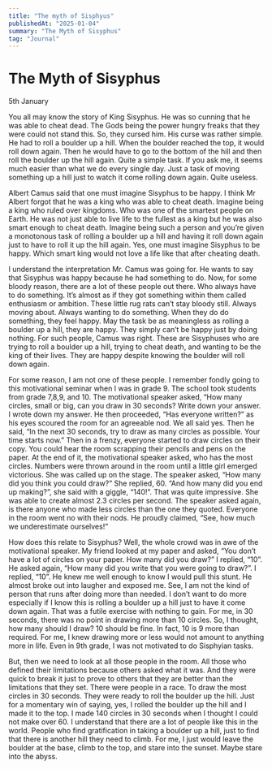 ```yaml
---
title: "The myth of Sisphyus"
publishedAt: "2025-01-04"
summary: "The Myth of Sisyphus"
tag: "Journal"
---
```


# The Myth of Sisyphus

5th January

You all may know the story of King Sisyphus. He was so cunning that he was able to cheat dead. The Gods being the power hungry freaks that they were could not stand this. So, they cursed him. His curse was rather simple. He had to roll a boulder up a hill. When the boulder reached the top, it would roll down again. Then he would have to go to the bottom of the hill and then roll the boulder up the hill again. Quite a simple task. If you ask me, it seems much easier than what we do every single day. Just a task of moving something up a hill just to watch it come rolling down again. Quite useless.

Albert Camus said that one must imagine Sisyphus to be happy. I think Mr Albert forgot that he was a king who was able to cheat death. Imagine being a king who ruled over kingdoms. Who was one of the smartest people on Earth. He was not just able to live life to the fullest as a king but he was also smart enough to cheat death. Imagine being such a person and you’re given a monotonous task of rolling a boulder up a hill and having it roll down again just to have to roll it up the hill again. Yes, one must imagine Sisyphus to be happy. Which smart king would not love a life like that after cheating death.

I understand the interpretation Mr. Camus was going for. He wants to say that Sisyphus was happy because he had something to do. Now, for some bloody reason, there are a lot of these people out there. Who always have to do something. It’s almost as if they got something within them called enthusiasm or ambition. These little rug rats can’t stay bloody still. Always moving about. Always wanting to do something. When they do do something, they feel happy. May the task be as meaningless as rolling a boulder up a hill, they are happy. They simply can’t be happy just by doing nothing. For such people, Camus was right. These are Sisyphuses who are trying to roll a boulder up a hill, trying to cheat death, and wanting to be the king of their lives. They are happy despite knowing the boulder will roll down again.

For some reason, I am not one of these people. I remember fondly going to this motivational seminar when I was in grade 9. The school took students from grade 7,8,9, and 10. The motivational speaker asked, “How many circles, small or big, can you draw in 30 seconds? Write down your answer. I wrote down my answer. He then proceeded, “Has everyone written?” as his eyes scoured the room for an agreeable nod. We all said yes. Then he said, “In the next 30 seconds, try to draw as many circles as possible. Your time starts now.” Then in a frenzy, everyone started to draw circles on their copy. You could hear the room scrapping their pencils and pens on the paper. At the end of it, the motivational speaker asked, who has the most circles. Numbers were thrown around in the room until a little girl emerged victorious. She was called up on the stage. The speaker asked, “How many did you think you could draw?” She replied, 60. “And how many did you end up making?”, she said with a giggle, “140!”. That was quite impressive. She was able to create almost 2.3 circles per second. The speaker asked again, is there anyone who made less circles than the one they quoted. Everyone in the room went no with their nods. He proudly claimed, “See, how much we underestimate ourselves!”

How does this relate to Sisyphus? Well, the whole crowd was in awe of the motivational speaker. My friend looked at my paper and asked, “You don’t have a lot of circles on your paper. How many did you draw?” I replied, “10”. He asked again, “How many did you write that you were going to draw?”. I replied, “10”. He knew me well enough to know I would pull this stunt. He almost broke out into laugher and exposed me. See, I am not the kind of person that runs after doing more than needed. I don’t want to do more especially if I know this is rolling a boulder up a hill just to have it come down again. That was a futile exercise with nothing to gain. For me, in 30 seconds, there was no point in drawing more than 10 circles. So, I thought, how many should I draw? 10 should be fine. In fact, 10 is 9 more than required. For me, I knew drawing more or less would not amount to anything more in life. Even in 9th grade, I was not motivated to do Sisphyian tasks.

But, then we need to look at all those people in the room. All those who defined their limitations because others asked what it was. And they were quick to break it just to prove to others that they are better than the limitations that they set. There were people in a race. To draw the most circles in 30 seconds. They were ready to roll the boulder up the hill. Just for a momentary win of saying, yes, I rolled the boulder up the hill and I made it to the top. I made 140 circles in 30 seconds when I thought I could not make over 60. I understand that there are a lot of people like this in the world. People who find gratification in taking a boulder up a hill, just to find that there is another hill they need to climb. For me, I just would leave the boulder at the base, climb to the top, and stare into the sunset. Maybe stare into the abyss.
